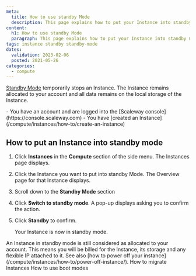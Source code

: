 ```yaml
---
meta:
  title: How to use standby Mode
  description: This page explains how to put your Instance into standby mode
content:
  h1: How to use standby Mode
  paragraph: This page explains how to put your Instance into standby mode
tags: instance standby standby-mode 
dates:
  validation: 2023-02-06
  posted: 2021-05-26
categories:
  - compute
---
```


[Standby Mode](/compute/instances/concepts/#stand-by-mode) temporarily stops an Instance. The Instance remains allocated to your account and all data remains on the local storage of the Instance.

<Macro id="iam-requirements" />

<Message type="requirement">
  - You have an account and are logged into the [Scaleway console](https://console.scaleway.com)
  - You have [created an Instance](/compute/instances/how-to/create-an-instance)
</Message>

## How to put an Instance into standby mode

1. Click **Instances** in the **Compute** section of the side menu. The Instances page displays.
2. Click the Instance you want to put into standby Mode. The Overview page for that Instance displays.
3. Scroll down to the **Standby Mode** section
    <Lightbox src="scaleway-standby-mode.webp" alt="" />
4. Click **Switch to standby mode**. A pop-up displays asking you to confirm the action.
5. Click **Standby** to confirm.

    Your Instance is now in standby mode. 

<Message type="important">
  An Instance in standby mode is still considered as allocated to your account. This means you will be billed for the Instance, its storage and any flexible IP attached to it. See also [how to power off your instance](/compute/instances/how-to/power-off-instance/).
</Message>


<Navigation title="See Also">
  <PreviousButton to="/compute/instances/how-to/migrate-instances/">How to migrate Instances</PreviousButton>
  <NextButton to="/compute/instances/how-to/use-boot-modes/">How to use boot modes</NextButton>
</Navigation>
